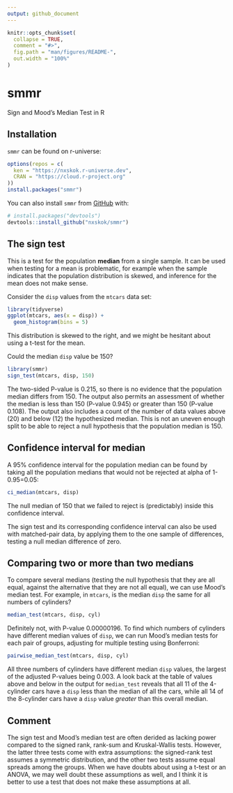 ```yaml
---
output: github_document
---
```


<!-- README.md is generated from README.Rmd. Please edit that file -->

```r
knitr::opts_chunk$set(
  collapse = TRUE,
  comment = "#>",
  fig.path = "man/figures/README-",
  out.width = "100%"
)
```

# smmr

<!-- badges: start -->
<!-- badges: end -->

Sign and Mood's Median Test in R

## Installation

`smmr` can be found on r-universe:

``` r
options(repos = c(
  ken = "https://nxskok.r-universe.dev",
  CRAN = "https://cloud.r-project.org"
))
install.packages("smmr")
```



You can also install `smmr` from [GitHub](https://github.com/) with:

``` r
# install.packages("devtools")
devtools::install_github("nxskok/smmr")
```

## The sign test

This is a test for the population **median** from a single sample. It can be used when testing for a mean is problematic, for example when the sample indicates that the population distribution is skewed, and inference for the mean does not make sense.

Consider the `disp` values from the `mtcars` data set:

```r
library(tidyverse)
ggplot(mtcars, aes(x = disp)) +
  geom_histogram(bins = 5)
```

This distribution is skewed to the right, and we might be hesitant about using a t-test for the mean.

Could the median `disp` value be 150?

```r
library(smmr)
sign_test(mtcars, disp, 150)
```

The two-sided P-value is 0.215, so there is no evidence that the population median differs from 150. The output also permits an assessment of whether the median is less than 150 (P-value 0.945) or greater than 150 (P-value 0.108). The output also includes a count of the number of data values above (20) and below (12) the hypothesized median. This is not an uneven enough split to be able to reject a null hypothesis that the population median is 150.

## Confidence interval for median

A 95% confidence interval for the population median can be found by taking all the population medians that would not be rejected at alpha of 1-0.95=0.05:

```r
ci_median(mtcars, disp)
```

The null median of 150 that we failed to reject is (predictably) inside this confidence interval.

The sign test and its corresponding confidence interval can also be used with matched-pair data, by applying them to the one sample of differences, testing a null median difference of zero.

## Comparing two or more than two medians

To compare several medians (testing the null hypothesis that they are all equal, against the alternative that they are not all equal), we can use Mood's median test. For example, in `mtcars`, is the median `disp` the same for all numbers of cylinders?

```r
median_test(mtcars, disp, cyl)
```

Definitely not, with P-value 0.00000196. To find which numbers of cylinders have different median values of `disp`, we can run Mood's median tests for each pair of groups, adjusting for multiple testing using Bonferroni:

```r
pairwise_median_test(mtcars, disp, cyl)
```

All three numbers of cylinders have different median `disp` values, the largest of the adjusted P-values being 0.003. 
A look back at the table of values above and below in the output for `median_test` reveals that all 11 of the 4-cylinder cars have a `disp` less than the median of all the cars, while all 14 of the 8-cylinder cars have a `disp` value *greater* than this overall median. 

## Comment

The sign test and Mood's median test are often derided as lacking power compared to the signed rank, rank-sum and Kruskal-Wallis tests. However, the latter three tests come with extra assumptions: the signed-rank test assumes a symmetric distribution, and the other two tests assume equal spreads among the groups. When we have doubts about using a t-test or an ANOVA, we may well doubt these assumptions as well, and I think it is better to use a test that does not make these assumptions at all.
